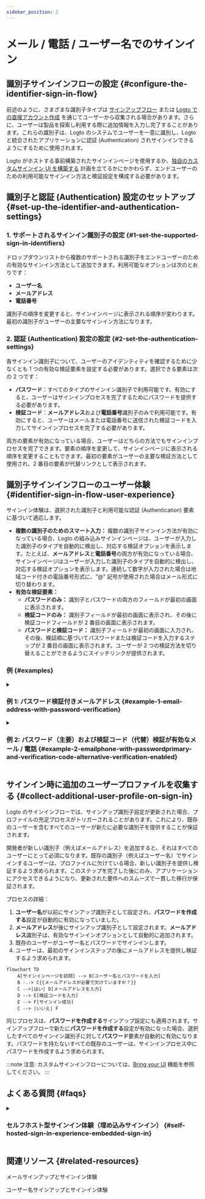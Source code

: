 ```yaml
---
sidebar_position: 2
---
```



# メール / 電話 / ユーザー名でのサインイン

## 識別子サインインフローの設定 \{#configure-the-identifier-sign-in-flow}

前述のように、さまざまな識別子タイプは [サインアップフロー](/end-user-flows/sign-up-and-sign-in/sign-up) または [Logto での直接アカウント作成](/user-management/manage-users#add-users) を通じてユーザーから収集される場合があります。さらに、ユーザーは製品を探索し利用する際に追加情報を入力し完了することがあります。これらの識別子は、Logto のシステムでユーザーを一意に識別し、Logto と統合されたアプリケーションに認証 (Authentication) されサインインできるようにするために使用されます。

Logto がホストする事前構築されたサインインページを使用するか、[独自のカスタムサインイン UI を構築する](/customization#custom-ui) 計画を立てるかにかかわらず、エンドユーザーのための利用可能なサインイン方法と検証設定を構成する必要があります。

## 識別子と認証 (Authentication) 設定のセットアップ \{#set-up-the-identifier-and-authentication-settings}

### 1. サポートされるサインイン識別子の設定 \{#1-set-the-supported-sign-in-identifiers}

ドロップダウンリストから複数のサポートされる識別子をエンドユーザーのための有効なサインイン方法として追加できます。利用可能なオプションは次のとおりです：

- **ユーザー名**
- **メールアドレス**
- **電話番号**

識別子の順序を変更すると、サインインページに表示される順序が変わります。最初の識別子がユーザーの主要なサインイン方法になります。

### 2. 認証 (Authentication) 設定の設定 \{#2-set-the-authentication-settings}

各サインイン識別子について、ユーザーのアイデンティティを確認するために少なくとも 1 つの有効な検証要素を設定する必要があります。選択できる要素は次の 2 つです：

- **パスワード**：すべてのタイプのサインイン識別子で利用可能です。有効にすると、ユーザーはサインインプロセスを完了するためにパスワードを提供する必要があります。
- **検証コード**：**メールアドレス**および**電話番号**識別子のみで利用可能です。有効にすると、ユーザーはメールまたは電話番号に送信された検証コードを入力してサインインプロセスを完了する必要があります。

両方の要素が有効になっている場合、ユーザーはどちらの方法でもサインインプロセスを完了できます。要素の順序を変更して、サインインページに表示される順序を変更することもできます。最初の要素がユーザーの主要な検証方法として使用され、2 番目の要素が代替リンクとして表示されます。

## 識別子サインインフローのユーザー体験 \{#identifier-sign-in-flow-user-experience}

サインイン体験は、選択された識別子と利用可能な認証 (Authentication) 要素に基づいて適応します。

- **複数の識別子のためのスマート入力：**
  複数の識別子サインイン方法が有効になっている場合、Logto の組み込みサインインページは、ユーザーが入力した識別子のタイプを自動的に検出し、対応する検証オプションを表示します。たとえば、**メールアドレス**と**電話番号**の両方が有効になっている場合、サインインページはユーザーが入力した識別子のタイプを自動的に検出し、対応する検証オプションを表示します。連続して数字が入力された場合は地域コード付きの電話番号形式に、"@" 記号が使用された場合はメール形式に切り替わります。
- **有効な検証要素：**
  - **パスワードのみ：** 識別子とパスワードの両方のフィールドが最初の画面に表示されます。
  - **検証コードのみ：** 識別子フィールドが最初の画面に表示され、その後に検証コードフィールドが 2 番目の画面に表示されます。
  - **パスワードと検証コード：** 識別子フィールドが最初の画面に入力され、その後、検証順に基づいてパスワードまたは検証コードを入力するステップが 2 番目の画面に表示されます。ユーザーが 2 つの検証方法を切り替えることができるようにスイッチリンクが提供されます。

### 例 \{#examples}

<details>
  <summary>

### 例 1: パスワード検証付きメールアドレス \{#example-1-email-address-with-password-verification}

</summary>

**メールアドレス**をサインイン識別子として追加し、検証のために**パスワード**要素を有効にします。

<img src={signInEmailPasswordImage} alt="パスワード検証付きメールアドレス" />

</details>

<details>
  <summary>

### 例 2: パスワード（主要）および検証コード（代替）検証が有効なメール / 電話 \{#example-2-emailphone-with-passwordprimary-and-verification-code-alternative-verification-enabled}

</summary>

**メールアドレス**と**電話番号**の両方をサインイン識別子として追加します。
両方の識別子に対して**パスワード**と**検証コード**要素を有効にします。

<img
  src={signInEmailPhonePasswordVerificationCodeImage}
  alt="パスワードと検証コード検証が有効なメール / 電話"
/>

</details>

## サインイン時に追加のユーザープロファイルを収集する \{#collect-additional-user-profile-on-sign-in}

Logto のサインインフローでは、サインアップ識別子設定が更新された場合、プロファイルの充足プロセスがトリガーされることがあります。これにより、既存のユーザーを含むすべてのユーザーが新たに必要な識別子を提供することが保証されます。

開発者が新しい識別子（例えばメールアドレス）を追加すると、それはすべてのユーザーにとって必須になります。既存の識別子（例えばユーザー名）でサインインするユーザーは、プロファイルに欠けている場合、新しい識別子を提供し検証するよう求められます。このステップを完了した後にのみ、アプリケーションにアクセスできるようになり、更新された要件へのスムーズで一貫した移行が保証されます。

プロセスの詳細：

1. **ユーザー名**が以前にサインアップ識別子として設定され、**パスワードを作成する**設定が自動的に有効になっていました。
2. **メールアドレス**が後にサインアップ識別子として設定されます。**メールアドレス**識別子は、有効なサインインオプションとして自動的に追加されます。
3. 既存のユーザーがユーザー名とパスワードでサインインします。
4. ユーザーは、最初のサインインステップの後にメールアドレスを提供し検証するよう求められます。

```mermaid
flowchart TD
    A[サインインページを訪問] --> B[ユーザー名とパスワードを入力]
    B -.-> C{{メールアドレスが必要で欠けていますか？}}
    C -->|はい| D[メールアドレスを入力]
    D --> E[検証コードを入力]
    E --> F[サインイン成功]
    C --> |いいえ| F
```

同じプロセスは、**パスワードを作成する**サインアップ設定にも適用されます。サインアップフローで新たに**パスワードを作成する**設定が有効になった場合、選択したすべてのサインイン識別子に対して**パスワード**要素が自動的に有効になります。パスワードを持たないすべての既存のユーザーは、サインインプロセス中にパスワードを作成するよう求められます。

:::note
注意: カスタムサインインフローについては、[Bring your UI](/customization/bring-your-ui/) 機能を参照してください。
:::

## よくある質問 \{#faqs}

<details>
  <summary>

### セルフホスト型サインイン体験（埋め込みサインイン） \{#self-hosted-sign-in-experience-embedded-sign-in}

</summary>

Logto は現在、サインインおよびサインアップのためのヘッドレス API をサポートしていません。ただし、[Bring your UI](/customization/bring-your-ui/) 機能を使用して、カスタムサインインフォームを Logto にアップロードできます。また、アプリケーションから収集したユーザー識別子でサインインフォームを事前入力したり、サードパーティのソーシャルまたはエンタープライズシングルサインオン (SSO) プロバイダーで直接サインインしたりするために使用できる複数のサインインパラメーターをサポートしています。詳細は [認証 (Authentication) パラメーター](/end-user-flows/authentication-parameters/) を参照してください。

</details>

## 関連リソース \{#related-resources}

<Url href="https://www.youtube.com/watch?v=64rBXpWbScc">メールサインアップとサインイン体験</Url>

<Url href="https://www.youtube.com/watch?v=chQxCJX6e6w">ユーザー名サインアップとサインイン体験</Url>
